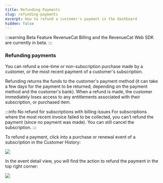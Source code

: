 ```yaml
---
title: Refunding Payments
slug: refunding-payments
excerpt: How to refund a customer's payment in the dashboard
hidden: false
---
```

:::warning Beta Feature
RevenueCat Billing and the RevenueCat Web SDK are currently in beta.
:::

### Refunding payments
You can refund a one-time or non-subscription purchase made by a customer, or the most recent payment of a customer's subscription.

Refunding returns the funds to the customer's payment method (it can take a few days for the payment to be returned, depending on the payment method and the customer's bank). When a refund is made, the customer immediately loses access to any entitlements associated with their subscription, or purchased item.

:::info No refund for subscriptions with billing issues
For subscriptions where the most recent invoice failed to be collected, you can't refund the payment (since no payment was made). You can still cancel the subscription.
:::

To refund a payment, click into a purchase or renewal event of a subscription in the Customer History:

![](/images/rc-billing/customer-history-initial-purchase.png)

In the event detail view, you will find the action to refund the payment in the top right corner:

![](/images/rc-billing/dashboard-refund-subscription.png)
